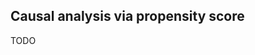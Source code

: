 ## Causal analysis via propensity score

TODO

<!-- For example, @bundeskriminalamtbkaLagebildLetzteGeneration2023 hypothesize that "Die Fallzahlen unterliegen einem „wellenartigen“ Verlauf, welcher sich vornehmlich durch (das Ausbleiben von) Großveranstaltungen im gleichen Kontext erklären lässt."

### Propensity scores from time series data

### Propensity scores from press release texts

cite Wager

Predicting propensity scores from text: cite causalNLP overviews

### Causal methods using propensity scores

#### Matching, stratification, and inverse weighting

#### Double machine learning (causal forests) -->

